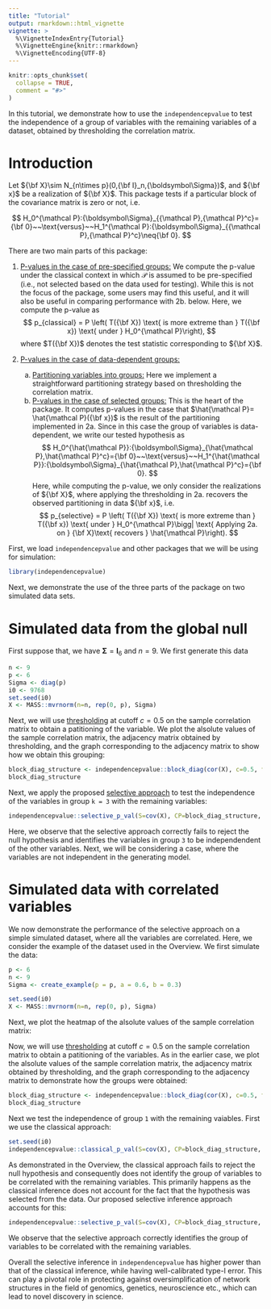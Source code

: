 ```yaml
---
title: "Tutorial"
output: rmarkdown::html_vignette
vignette: >
  %\VignetteIndexEntry{Tutorial}
  %\VignetteEngine{knitr::rmarkdown}
  %\VignetteEncoding{UTF-8}
---
```

\newcommand{\bA}{{\bf A}}
\newcommand{\bX}{{\bf X}}
\newcommand{\bx}{{\bf x}}
\newcommand{\bI}{{\bf I}}
\newcommand{\bW}{{\bf W}}
\newcommand{\bS}{{\bf S}}
\newcommand{\bT}{{\bf T}}
\newcommand{\bL}{{\bf L}}
\newcommand{\bg}{{\bf g}}
\newcommand{\bSigma}{{\boldsymbol\Sigma}}
\newcommand{\bLambda}{{\boldsymbol\Lambda}}
\newcommand{\bGamma}{{\boldsymbol\Gamma}}
\newcommand{\blambda}{\boldsymbol\lambda}
\newcommand{\P}{{\mathcal P}}
\newcommand{\hP}{\hat{\mathcal P}}

```r
knitr::opts_chunk$set(
  collapse = TRUE,
  comment = "#>"
)
```

In this tutorial, we demonstrate how to use the `independencepvalue` to test the independence of a group of variables with the remaining variables of a dataset, obtained by thresholding the correlation matrix. 

# Introduction
Let $\bX\sim N_{n\times p}(0,\bI_n,\bSigma)$, and $\bx$ be a realization of $\bX$. This package tests if a particular block of the covariance matrix is zero or not, i.e.

$$
H_0^\P:\bSigma_{\P,\P^c}={\bf 0}~~\text{versus}~~H_1^\P:\bSigma_{\P,\P^c}\neq{\bf 0}.
$$

There are two main parts of this package:

1. [P-values in the case of pre-specified groups:](#pre-specified) We compute the p-value under the classical context in which $\P$ is assumed to be pre-specified (i.e., not selected based on the data used for testing).  While this is not the focus of the package, some users may find this useful, and it will also be useful in comparing performance with 2b. below. Here, we compute the p-value as 
$$
p_{classical} = P \left( T(\bX) \text{ is more extreme than } T(\bx) \text{ under } H_0^\P\right),
$$
where $T(\bX)$ denotes the test statistic corresponding to $\bX$.

2. [P-values in the case of data-dependent groups:](#data-dependent)
    a. [Partitioning variables into groups:](#partition) Here we implement a straightforward partitioning strategy based on thresholding the correlation matrix.
    b. [P-values in the case of selected groups:](#selective) This is the heart of the package.  It computes p-values in the case that $\hP = \hP(\bx)$ is the result of the partitioning implemented in 2a. Since in this case the group of variables is data-dependent, we write our tested hypothesis as 
$$
H_0^{\hP}:\bSigma_{\hP,\hP^c}={\bf 0}~~\text{versus}~~H_1^{\hP}:\bSigma_{\hP,\hP^c}={\bf 0}.
$$
Here, while computing the p-value, we only consider the realizations of $\bX$, where applying the thresholding in 2a. recovers the observed partitioning in data $\bx$, i.e.
$$
p_{selective} = P \left( T(\bX) \text{ is more extreme than } T(\bx) \text{ under } H_0^\P \bigg| \text{ Applying 2a. on } \bX \text{ recovers } \hP\right).
$$


First, we load `independencepvalue` and other packages that we will be using for simulation:
```r
library(independencepvalue)
```

Next, we demonstrate the use of the three parts of the package on two simulated data sets.

# Simulated data from the global null

First suppose that, we have $\bSigma  =  \mathbf I_6$ and $n=9$. We first generate this data
```r
n <- 9
p <- 6
Sigma <- diag(p)
i0 <- 9768
set.seed(i0)
X <- MASS::mvrnorm(n=n, rep(0, p), Sigma)
```


Next, we will use [thresholding](#partition) at cutoff $c = 0.5$ on the sample correlation matrix to obtain a patitioning of the variable. We plot the alsolute values of the sample correlation matrix, the adjacency matrix obtained by thresholding, and the graph corresponding to the adjacency matrix to show how we obtain this grouping:
```r
block_diag_structure <- independencepvalue::block_diag(cor(X), c=0.5, fig = TRUE)
block_diag_structure
```

Next, we apply the proposed [selective approach](#selective) to test the independence of the variables in group `k = 3` with the remaining variables:
```r
independencepvalue::selective_p_val(S=cov(X), CP=block_diag_structure, k=3, n=n, c=0.5, d0=5, mc_iter=1000)
```
Here, we observe that the selective approach correctly fails to reject the null hypothesis and identifies the variables in group `3` to be independendent of the other variables. Next, we will be considering a case, where the variables are not independent in the generating model. 


# Simulated data with correlated variables

We now demonstrate the performance of the selective approach on a simple simulated dataset, where all the variables are correlated. Here, we consider the example of the dataset used in the Overview. We first simulate the data:
```r
p <- 6
n <- 9
Sigma <- create_example(p = p, a = 0.6, b = 0.3)

set.seed(i0)
X <- MASS::mvrnorm(n=n, rep(0, p), Sigma)
```

Next, we plot the heatmap of the alsolute values of the sample correlation matrix:

Now, we will use [thresholding](#partition) at cutoff $c = 0.5$ on the sample correlation matrix to obtain a patitioning of the variables. As in the earlier case, we plot the alsolute values of the sample correlation matrix, the adjacency matrix obtained by thresholding, and the graph corresponding to the adjacency matrix to demonstrate how the groups were obtained:
```r
block_diag_structure <- independencepvalue::block_diag(cor(X), c=0.5, fig = TRUE)
block_diag_structure
```

Next we test the independence of group `1` with the remaining vaiables. First we use the classical approach:
```r
set.seed(i0)
independencepvalue::classical_p_val(S=cov(X), CP=block_diag_structure, k=1, n=n, mc_iter=1000)
```
As demonstrated in the Overview, the classical approach fails to reject the null hypothesis and consequently does not identify the group of variables to be correlated with the remaining variables. This primarily happens as the classical inference does not account for the fact that the hypothesis was selected from the data. Our proposed selective inference approach accounts for this:
```r
independencepvalue::selective_p_val(S=cov(X), CP=block_diag_structure, k=1, n=n, c=0.5, d0=5, mc_iter=1000)
```
We observe that the selective approach correctly identifies the group of variables to be correlated with the remaining variables. 

Overall the selective inference in `independencepvalue` has higher power than that of the classical inference, while having well-calibrated type-I error. This can play a pivotal role in protecting against oversimplification of network structures in the field of genomics, genetics, neuroscience etc., which can lead to novel discovery in science. 

